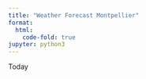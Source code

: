 ```yaml
---
title: "Weather Forecast Montpellier"
format:
  html:
    code-fold: true
jupyter: python3
---
```


Today

```python


```
